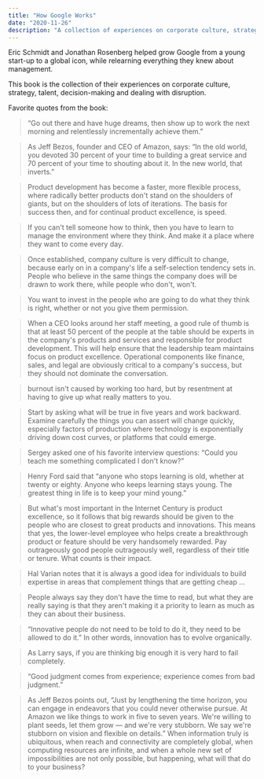 ```yaml
---
title: "How Google Works"
date: "2020-11-26"
description: "A collection of experiences on corporate culture, strategy, talent, decision-making and dealing with disruption."
---
```


Eric Schmidt and Jonathan Rosenberg helped grow Google from a young start-up to a global icon, while relearning everything they knew about management.

This book is the collection of their experiences on corporate culture, strategy, talent, decision-making and dealing with disruption.

Favorite quotes from the book:

> “Go out there and have huge dreams, then show up to work the next morning and relentlessly incrementally achieve them.”

> As Jeff Bezos, founder and CEO of Amazon, says: “In the old world, you devoted 30 percent of your time to building a great service and 70 percent of your time to shouting about it. In the new world, that inverts.”

> Product development has become a faster, more flexible process, where radically better products don't stand on the shoulders of giants, but on the shoulders of lots of iterations. The basis for success then, and for continual product excellence, is speed.

> If you can't tell someone how to think, then you have to learn to manage the environment where they think. And make it a place where they want to come every day.

> Once established, company culture is very difficult to change, because early on in a company's life a self-selection tendency sets in. People who believe in the same things the company does will be drawn to work there, while people who don't, won't.

> You want to invest in the people who are going to do what they think is right, whether or not you give them permission.

> When a CEO looks around her staff meeting, a good rule of thumb is that at least 50 percent of the people at the table should be experts in the company's products and services and responsible for product development. This will help ensure that the leadership team maintains focus on product excellence. Operational components like finance, sales, and legal are obviously critical to a company's success, but they should not dominate the conversation.

> burnout isn't caused by working too hard, but by resentment at having to give up what really matters to you.

> Start by asking what will be true in five years and work backward. Examine carefully the things you can assert will change quickly, especially factors of production where technology is exponentially driving down cost curves, or platforms that could emerge.

> Sergey asked one of his favorite interview questions: “Could you teach me something complicated I don't know?”

> Henry Ford said that “anyone who stops learning is old, whether at twenty or eighty. Anyone who keeps learning stays young. The greatest thing in life is to keep your mind young.”

> But what's most important in the Internet Century is product excellence, so it follows that big rewards should be given to the people who are closest to great products and innovations. This means that yes, the lower-level employee who helps create a breakthrough product or feature should be very handsomely rewarded. Pay outrageously good people outrageously well, regardless of their title or tenure. What counts is their impact.

> Hal Varian notes that it is always a good idea for individuals to build expertise in areas that complement things that are getting cheap ...

> People always say they don't have the time to read, but what they are really saying is that they aren't making it a priority to learn as much as they can about their business.

> “Innovative people do not need to be told to do it, they need to be allowed to do it.” In other words, innovation has to evolve organically.

> As Larry says, if you are thinking big enough it is very hard to fail completely.

> “Good judgment comes from experience; experience comes from bad judgment.”

> As Jeff Bezos points out, “Just by lengthening the time horizon, you can engage in endeavors that you could never otherwise pursue. At Amazon we like things to work in five to seven years. We're willing to plant seeds, let them grow — and we're very stubborn. We say we're stubborn on vision and flexible on details.” When information truly is ubiquitous, when reach and connectivity are completely global, when computing resources are infinite, and when a whole new set of impossibilities are not only possible, but happening, what will that do to your business?
